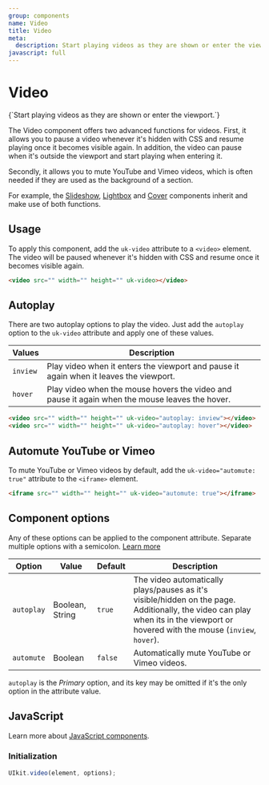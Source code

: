 ```yaml
---
group: components
name: Video
title: Video
meta:
  description: Start playing videos as they are shown or enter the viewport.
javascript: full
---
```



# Video

<p class="uk-text-lead uk-paragraph">{`Start playing videos as they are shown or enter the viewport.`}</p>

The Video component offers two advanced functions for videos. First, it allows you to pause a video whenever it's hidden with CSS and resume playing once it becomes visible again. In addition, the video can pause when it's outside the viewport and start playing when entering it.

Secondly, it allows you to mute YouTube and Vimeo videos, which is often needed if they are used as the background of a section.

For example, the [Slideshow](slideshow.md#videos), [Lightbox](lightbox.md#content-sources) and [Cover](cover.md#video) components inherit and make use of both functions.

## Usage

To apply this component, add the `uk-video` attribute to a `<video>` element. The video will be paused whenever it's hidden with CSS and resume once it becomes visible again.

```html
<video src="" width="" height="" uk-video></video>
```

<Example component="video" index={0} />

## Autoplay

There are two autoplay options to play the video. Just add the `autoplay` option to the `uk-video` attribute and apply one of these values.

| Values   | Description                                                                                    |
| -------- | ---------------------------------------------------------------------------------------------- |
| `inview` | Play video when it enters the viewport and pause it again when it leaves the viewport.         |
| `hover`  | Play video when the mouse hovers the video and pause it again when the mouse leaves the hover. |

```html
<video src="" width="" height="" uk-video="autoplay: inview"></video>
<video src="" width="" height="" uk-video="autoplay: hover"></video>
```

<Example component="video" index={1} />

## Automute YouTube or Vimeo

To mute YouTube or Vimeo videos by default, add the `uk-video="automute: true"` attribute to the `<iframe>` element.

```html
<iframe src="" width="" height="" uk-video="automute: true"></iframe>
```

<Example component="video" index={2} />

## Component options

Any of these options can be applied to the component attribute. Separate multiple options with a semicolon. [Learn more](/docs/javascript#component-configuration)

| Option     | Value           | Default | Description                                                                                                                                                                       |
| ---------- | --------------- | ------- | --------------------------------------------------------------------------------------------------------------------------------------------------------------------------------- |
| `autoplay` | Boolean, String | `true`  | The video automatically plays/pauses as it's visible/hidden on the page. Additionally, the video can play when its in the viewport or hovered with the mouse (`inview`, `hover`). |
| `automute` | Boolean         | `false` | Automatically mute YouTube or Vimeo videos.                                                                                                                                       |

`autoplay` is the _Primary_ option, and its key may be omitted if it's the only option in the attribute value.

## JavaScript

Learn more about [JavaScript components](javascript.md#programmatic-use).

### Initialization

```js
UIkit.video(element, options);
```
